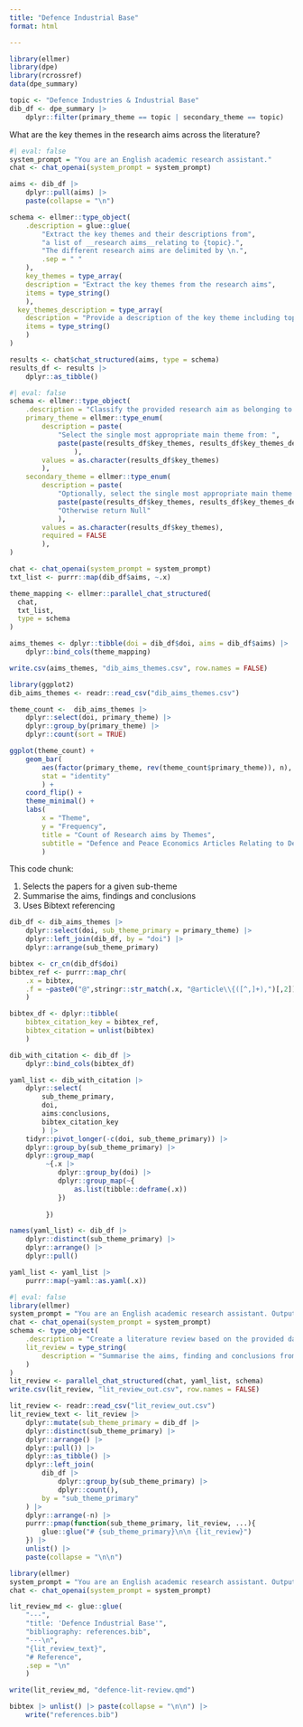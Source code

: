```yaml
---
title: "Defence Industrial Base"
format: html

---
```


```r
library(ellmer)
library(dpe)
library(rcrossref)
data(dpe_summary)
```

```r
topic <- "Defence Industries & Industrial Base"
dib_df <- dpe_summary |>
    dplyr::filter(primary_theme == topic | secondary_theme == topic)
```

What are the key themes in the research aims across the literature?

```r
#| eval: false
system_prompt = "You are an English academic research assistant."
chat <- chat_openai(system_prompt = system_prompt)

aims <- dib_df |>
    dplyr::pull(aims) |>
    paste(collapse = "\n")

schema <- ellmer::type_object(
    .description = glue::glue(
        "Extract the key themes and their descriptions from",
        "a list of __research aims__relating to {topic}.",
        "The different research aims are delimited by \n.",
        .sep = " "
    ),
    key_themes = type_array(
    description = "Extract the key themes from the research aims", 
    items = type_string()
    ),
  key_themes_description = type_array(
    description = "Provide a description of the key theme including topics and keywords", 
    items = type_string()
    )
)

results <- chat$chat_structured(aims, type = schema)
results_df <- results |>
    dplyr::as_tibble()

```


```r
#| eval: false
schema <- ellmer::type_object(
    .description = "Classify the provided research aim as belonging to a given theme",
    primary_theme = ellmer::type_enum(
        description = paste(
            "Select the single most appropriate main theme from: ", 
            paste(paste(results_df$key_themes, results_df$key_themes_description, sep = ": "), collapse = "\n")
                ),
        values = as.character(results_df$key_themes)
        ),
    secondary_theme = ellmer::type_enum(
        description = paste(
            "Optionally, select the single most appropriate main theme from: ", 
            paste(paste(results_df$key_themes, results_df$key_themes_description, sep = ": "), collapse = "\n"),
            "Otherwise return Null"
            ),
        values = as.character(results_df$key_themes),
        required = FALSE
        ),
)

chat <- chat_openai(system_prompt = system_prompt)
txt_list <- purrr::map(dib_df$aims, ~.x)

theme_mapping <- ellmer::parallel_chat_structured(
  chat,
  txt_list,
  type = schema
)

aims_themes <- dplyr::tibble(doi = dib_df$doi, aims = dib_df$aims) |>
    dplyr::bind_cols(theme_mapping)

write.csv(aims_themes, "dib_aims_themes.csv", row.names = FALSE)
```

```r
library(ggplot2)
dib_aims_themes <- readr::read_csv("dib_aims_themes.csv")

theme_count <-  dib_aims_themes |>
    dplyr::select(doi, primary_theme) |>
    dplyr::group_by(primary_theme) |>
    dplyr::count(sort = TRUE)

ggplot(theme_count) + 
    geom_bar(
        aes(factor(primary_theme, rev(theme_count$primary_theme)), n),
        stat = "identity"
        ) +
    coord_flip() +
    theme_minimal() + 
    labs(
        x = "Theme", 
        y = "Frequency",
        title = "Count of Research aims by Themes",
        subtitle = "Defence and Peace Economics Articles Relating to Defence Industrial Base (2020-2024)"
        )
```

This code chunk: 

1. Selects the papers for a given sub-theme
2. Summarise the aims, findings and conclusions
3. Uses Bibtext referencing



```r
dib_df <- dib_aims_themes |>
    dplyr::select(doi, sub_theme_primary = primary_theme) |>
    dplyr::left_join(dib_df, by = "doi") |>
    dplyr::arrange(sub_theme_primary)
```

```r
bibtex <- cr_cn(dib_df$doi)
bibtex_ref <- purrr::map_chr(
    .x = bibtex, 
    .f = ~paste0("@",stringr::str_match(.x, "@article\\{([^,]+),")[,2])
    ) 

bibtex_df <- dplyr::tibble(
    bibtex_citation_key = bibtex_ref, 
    bibtex_citation = unlist(bibtex)
    )

dib_with_citation <- dib_df |>
    dplyr::bind_cols(bibtex_df)
```

```r

yaml_list <- dib_with_citation |>
    dplyr::select(
        sub_theme_primary, 
        doi, 
        aims:conclusions, 
        bibtex_citation_key
        ) |>
    tidyr::pivot_longer(-c(doi, sub_theme_primary)) |>
    dplyr::group_by(sub_theme_primary) |>
    dplyr::group_map(
         ~{.x |>
            dplyr::group_by(doi) |>
            dplyr::group_map(~{
                as.list(tibble::deframe(.x))   
            })
           
         })

names(yaml_list) <- dib_df |> 
    dplyr::distinct(sub_theme_primary) |>
    dplyr::arrange() |>
    dplyr::pull()

yaml_list <- yaml_list |>
    purrr::map(~yaml::as.yaml(.x))

```

```r
#| eval: false
library(ellmer)
system_prompt = "You are an English academic research assistant. Output responses in UK British English."
chat <- chat_openai(system_prompt = system_prompt)
schema <- type_object(
    .description = "Create a literature review based on the provided data",
    lit_review = type_string(
        description = "Summarise the aims, finding and conclusions from the provided yaml text. Use the 'bibtex_citation_key' to cite the source, in the format (e.g., @Smith2022). Do not generate your own references. Only use the citation_key provided."
    )
)
lit_review <- parallel_chat_structured(chat, yaml_list, schema)
write.csv(lit_review, "lit_review_out.csv", row.names = FALSE)

```

```r
lit_review <- readr::read_csv("lit_review_out.csv")
lit_review_text <- lit_review |>
    dplyr::mutate(sub_theme_primary = dib_df |> 
    dplyr::distinct(sub_theme_primary) |>
    dplyr::arrange() |>
    dplyr::pull()) |>
    dplyr::as_tibble() |>
    dplyr::left_join(
        dib_df |>
            dplyr::group_by(sub_theme_primary) |>
            dplyr::count(), 
        by = "sub_theme_primary"
    ) |>
    dplyr::arrange(-n) |>
    purrr::pmap(function(sub_theme_primary, lit_review, ...){
        glue::glue("# {sub_theme_primary}\n\n {lit_review}")
    }) |>
    unlist() |>
    paste(collapse = "\n\n")

```

```r
library(ellmer)
system_prompt = "You are an English academic research assistant. Output responses in UK British English."
chat <- chat_openai(system_prompt = system_prompt)


```

```r
lit_review_md <- glue::glue(
    "---",
    "title: 'Defence Industrial Base'",
    "bibliography: references.bib",
    "---\n",
    "{lit_review_text}",
    "# Reference",
    .sep = "\n"
    )

write(lit_review_md, "defence-lit-review.qmd")

```

```r
bibtex |> unlist() |> paste(collapse = "\n\n") |>
    write("references.bib")
```